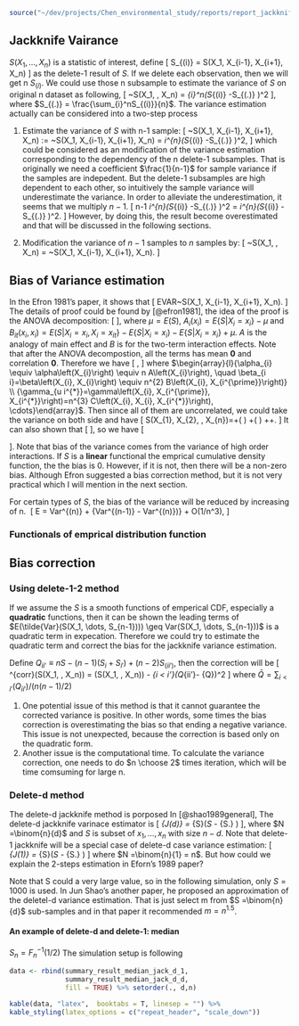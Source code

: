 ```r
source("~/dev/projects/Chen_environmental_study/reports/report_jackknife/Jackknife_variance.R")
```

## Jackknife Vairance 
$S(X_1, \dots, X_n)$ is a statistic of interest, define 
\[
S_{(i)} = S(X_1, X_{i-1}, X_{i+1}\dots, X_n)
\]
as the delete-1 result of $S$.
If we delete each observation, then we will get n $S_{(i)}$. We could use those n subsample to estimate the variance of $S$ on original n dataset as following, 
\[
\widehat{VAR}~S(X_1, \dots, X_n) = \frac{n-1}{n}\sum_{i}^n(S_{(i)} -S_{(.)} )^2
\],
where $S_{(.)} = \frac{\sum_{i}^nS_{(i)}}{n}$.
The variance estimation actually can be considered into a two-step process

1. Estimate the variance of $S$ with n-1 sample:
\[
\widehat{VAR}~S(X_1, X_{i-1}, X_{i+1}\dots, X_n) := \widetilde{VAR}~S(X_1, X_{i-1}, X_{i+1}\dots, X_n) = \sum_i^{n}(S_{(i)} -S_{(.)} )^2,
\]
which could be considered as an modification of the variance estimation corresponding to the dependency of the n delete-1 subsamples. That is originally we need a coefficient $\frac{1}{n-1}$ for sample variance if the samples are indepedent. But the delete-1 subsamples are high dependent to each other, so intuitively the sample variance will underestimate the variance. In order to alleviate the underestimation, it seems that we multiply  $n-1$. 
\[
n-1 \cdot \frac{1}{n-1} \cdot \sum_i^{n}(S_{(i)} -S_{(.)} )^2 = \sum_i^{n}(S_{(i)} -S_{(.)} )^2.
\]
However, by doing this, the result become overestimated and that will be discussed in the following sections.

1. Modification the variance of $n-1$ samples to $n$ samples by:
\[
\widehat{VAR}~S(X_1, \dots, X_n) = \frac{n-1}{n} \widetilde{VAR}~S(X_1, X_{i-1}, X_{i+1}\dots, X_n).
\]

## Bias of Variance estimation 

In the Efron 1981's paper, it shows that 
\[
E\left[\widetilde{VAR}~S(X_1, X_{i-1}, X_{i+1}\dots, X_n)\right] \geq VAR~S(X_1, X_{i-1}, X_{i+1}\dots, X_n).
\]
The details of proof could be found by [@efron1981], the idea of the proof is the ANOVA decomposition:
\[
\begin{aligned} 
S\left(X_{1}, X_{2}, \cdots, X_{n}\right)=\mu 
&+\sum_{i} A_{i}\left(X_{i}\right)+\sum_{i<i'} B_{i '}\left(X_{i}, X_{i'}\right) \\ 
&+\sum_{i<i'<i''}C_{ii'i''}\left(X_{i}, X_{i'}, X_{i''}\right)+\cdots+H\left(X_{1}, X_{2}, \cdots, X_{n}\right) 
\end{aligned}
\],
where $\mu = E(S)$,  $A_{i}\left(x_{i}\right)=E\left\{S | X_{i}=x_{i}\right\}-\mu$ and $B_{i t}\left(x_{i}, x_{i}\right)=E\left(S | X_{i}=x_{i}, X_{i}=x_{i t}\right\}-E\left\{S | X_{i}=x_{i}\right)-E\left\{S | X_{i}=x_{i}\right\}+\mu$. $A$ is the analogy of main effect and $B$ is for the two-term interaction effects. Note that after the ANOVA decompostion, all the terms has mean **0** and correlation **0**. Therefore we have 
\[
\begin{aligned} S\left(X_{1}, X_{2}, \cdots, X_{n}\right)=& \mu+\frac{1}{n} \sum_{i} \alpha_{i}+\frac{1}{n^{2}} \sum_{i<i'} \beta_{i i} \\ &+\frac{1}{n^{3}} \sum_{i<i<i''} \gamma_{i i' i''}+\cdots+\frac{1}{n^{n}} \eta_{1,2,3, \ldots, n} \end{aligned},
\]
where $\begin{array}{l}{\alpha_{i} \equiv \alpha\left(X_{i}\right) \equiv n A\left(X_{i}\right), \quad \beta_{i i}=\beta\left(X_{i}, X_{i}\right) \equiv n^{2} B\left(X_{i}, X_{i^{\prime}}\right)} \\ {\gamma_{u i^{*}}=\gamma\left(X_{i}, X_{i^{\prime}}, X_{i^{*}}\right)=n^{3} C\left(X_{i}, X_{i}, X_{i^{*}}\right), \cdots}\end{array}$. 
Then since all of them are uncorrelated, we could take the variance on both side and have 
\[
\operatorname{Var} S\left(X_{1}, X_{2}, \cdots, X_{n}\right)=\frac{\sigma_{a}^{2}}{n}+\left(\begin{array}{c}{n-1} \\ {1}\end{array}\right) \frac{\sigma_{\beta}^{2}}{2 n^{3}}+\left(\begin{array}{c}{n-1} \\ {2}\end{array}\right) \frac{\sigma_{\gamma}^{2}}{3 n^{5}}+\cdots+\frac{\sigma_{n}^{2}}{n^{2 n}}.
\]
It can also shown that 
\[
\begin{aligned} E\left(\widetilde{\operatorname{VAR}} S\left(X_{1}, X_{2}, \cdots, X_{n-1}\right)\right)=& \frac{\sigma_{\alpha}^{2}}{n-1} \\ &+\left(\begin{array}{c}{n-2} \\ {1}\end{array}\right) \frac{\sigma_{\beta}^{2}}{(n-1)^{2}}+\left(\begin{array}{c}{n-2} \\ {2}\end{array}\right) \frac{\sigma_{r}^{2}}{(n-1)^{3}}+\cdots \end{aligned}
\],
so we have 
\[
\begin{aligned} E\left(\widetilde{\operatorname{VAR}} S\left(X_{1}, X_{2}, \cdots, X_{n-1}\right)\right\}-\operatorname{Var} S\left(X_{1}, X_{2}, \ldots, X_{n-1}\right) \\=\frac{1}{2}\left(\begin{array}{c}{n-2} \\ {1}\end{array}\right) \frac{\sigma_{N}^{2}}{(n-1)^{3}}+\frac{2}{3}\left(\begin{array}{c}{n-2} \\ {2}\end{array}\right) \frac{\sigma_{r}^{2}}{(n-1)^{s}}+\cdots \end{aligned}
\].
Note that bias of the variance comes from the variance of high order interactions. If $S$ is a **linear** functional the emprical cumulative density function, the the bias is 0. However, if it is not, then there will be a non-zero bias. Although Efron suggested a bias correction method, but it is not very practical which I will mention in the next section.  

For certain types of $S$, the bias of the variance will be reduced by increasing of n. 
\[
E\hat{Var} = Var^{(n)} + \{\frac{n-1}{n}Var^{(n-1)} - Var^{(n)})\} + O(1/n^3),
\]

### Functionals of emprical distribution function

## Bias correction 

### Using delete-1-2 method 
If we assume the $S$ is a smooth functions of emperical CDF, especially a **quadratic** functions, then it can be shown the leading terms of $E(\tilde{Var}(S(X_1, \dots, S_{n-1}))) \geq Var(S(X_1, \dots, S_{n-1}))$ is a quadratic term in expecation. Therefore we could try to estimate the quadratic term and correct the bias for the jackknife variance estimation.

Define $Q_{ii'} \equiv nS - (n-1)(S_{i} + S_{i'}) + (n-2)S_{(ii')}$, then the correction will be 
\[
\hat{Var}^{corr}(S(X_1, \dots, X_n)) = \hat{Var}(S(X_1, \dots, X_n)) - \frac{1}{n(n-1)}\sum_{i < i'}(Q_{ii'}- \bar{Q})^2
\]
where $\bar{Q} = \sum_{i < i'}(Q_{ii'})/(n(n-1)/2)$

1. One potential issue of this method is that it cannot guarantee the corrected variance is positive. In other words, some times the bias correction is overestimating the bias so that ending a negative variance. This issue is not unexpected, because the correction is based only on the quadratic form.
2. Another issue is the computational time. To calculate the variance correction, one needs to do $n \choose 2$ times iteration, which will be time comsuming for large n.

### Delete-d method
The delete-d jackknife method is porposed In [@shao1989general], The delete-d jackknife varinace estimator is 
\[
\mathcal{V}_{J(d)} = \frac{n-d}{d} \cdot \frac{1}{N}\sum_{S}(\hat{\theta}_S - \hat{\theta}_{S.} )
\],
where $N =\binom{n}{d}$ and $S$ is subset of $x_1, \dots, x_n$ with size $n - d$.
Note that delete-1 jackknife will be a special case of delete-d case variance estimation:
\[
\mathcal{V}_{J(1)} = \frac{n-1}{1} \cdot \frac{1}{N}\sum_{S}(\hat{\theta}_S - \hat{\theta}_{S.} )
\]
where $N =\binom{n}{1} = n$. But how could we explain the 2-steps estimation in Eforn's 1989 paper?

Note that S could a very large value, so in the following simulation, only $S = 1000$ is used. In Jun Shao's another paper, he proposed an approximation of the deletel-d variance estimation. That is just select m from $S =\binom{n}{d}$ sub-samples and in that paper it recommended $m = n^{1.5}$.

#### An example of delete-d and delete-1: median
$S_n = F^{-1}_n(1/2)$
The simulation setup is following

```r
data <- rbind(summary_result_median_jack_d_1,
              summary_result_median_jack_d_d,
              fill = TRUE) %>% setorder(., d,n)

kable(data, "latex",  booktabs = T, linesep = "") %>%
kable_styling(latex_options = c("repeat_header", "scale_down")) 
```




